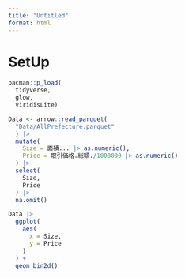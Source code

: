 ```yaml
---
title: "Untitled"
format: html
---
```


# SetUp

```r
pacman::p_load(
  tidyverse,
  glow,
  viridisLite)

Data <- arrow::read_parquet(
  "Data/AllPrefecture.parquet"
  ) |> 
  mutate(
    Size = 面積... |> as.numeric(),
    Price = 取引価格.総額./1000000 |> as.numeric()
  ) |> 
  select(
    Size,
    Price
  ) |> 
  na.omit()

Data |> 
  ggplot(
    aes(
      x = Size,
      y = Price
    )
  ) +
  geom_bin2d()

```
